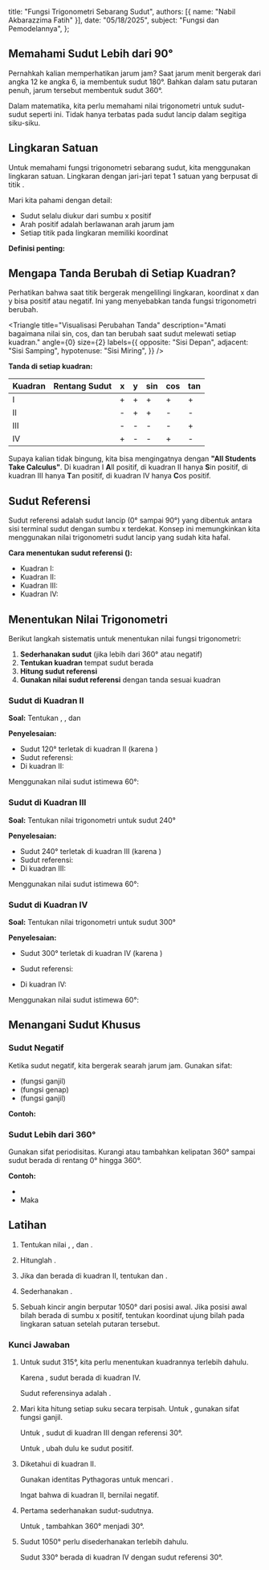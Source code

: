 
  title: "Fungsi Trigonometri Sebarang Sudut",
  authors: [{ name: "Nabil Akbarazzima Fatih" }],
  date: "05/18/2025",
  subject: "Fungsi dan Pemodelannya",
};

## Memahami Sudut Lebih dari 90°

Pernahkah kalian memperhatikan jarum jam? Saat jarum menit bergerak dari angka 12 ke angka 6, ia membentuk sudut 180°. Bahkan dalam satu putaran penuh, jarum tersebut membentuk sudut 360°.

Dalam matematika, kita perlu memahami nilai trigonometri untuk sudut-sudut seperti ini. Tidak hanya terbatas pada sudut lancip dalam segitiga siku-siku.

## Lingkaran Satuan

Untuk memahami fungsi trigonometri sebarang sudut, kita menggunakan lingkaran satuan. Lingkaran dengan jari-jari tepat 1 satuan yang berpusat di titik <InlineMath math="O(0,0)" />.

<UnitCircle
  title="Eksplorasi Lingkaran Satuan"
  description="Geser slider untuk melihat bagaimana koordinat berubah saat sudut berputar."
  angle={30}
/>

Mari kita pahami dengan detail:

- Sudut <InlineMath math="\theta" /> selalu diukur dari sumbu x positif
- Arah positif adalah berlawanan arah jarum jam
- Setiap titik pada lingkaran memiliki koordinat <InlineMath math="(x, y)" />

**Definisi penting:**

<div className="flex flex-col gap-4">
  <BlockMath math="\sin \theta = y \text{ (koordinat vertikal)}" />
  <BlockMath math="\cos \theta = x \text{ (koordinat horizontal)}" />
  <BlockMath math="\tan \theta = \frac{y}{x} = \frac{\sin \theta}{\cos \theta}, \quad x \neq 0" />
</div>

## Mengapa Tanda Berubah di Setiap Kuadran?

Perhatikan bahwa saat titik bergerak mengelilingi lingkaran, koordinat x dan y bisa positif atau negatif. Ini yang menyebabkan tanda fungsi trigonometri berubah.

<Triangle
  title="Visualisasi Perubahan Tanda"
  description="Amati bagaimana nilai sin, cos, dan tan berubah saat sudut melewati setiap kuadran."
  angle={0}
  size={2}
  labels={{
    opposite: "Sisi Depan",
    adjacent: "Sisi Samping",
    hypotenuse: "Sisi Miring",
  }}
/>

**Tanda di setiap kuadran:**

| Kuadran | Rentang Sudut                              | x   | y   | sin | cos | tan |
| ------- | ------------------------------------------ | --- | --- | --- | --- | --- |
| I       | <InlineMath math="0° < \theta < 90°" />    | +   | +   | +   | +   | +   |
| II      | <InlineMath math="90° < \theta < 180°" />  | -   | +   | +   | -   | -   |
| III     | <InlineMath math="180° < \theta < 270°" /> | -   | -   | -   | -   | +   |
| IV      | <InlineMath math="270° < \theta < 360°" /> | +   | -   | -   | +   | -   |

Supaya kalian tidak bingung, kita bisa mengingatnya dengan **"All Students Take Calculus"**. Di kuadran I **A**ll positif, di kuadran II hanya **S**in positif, di kuadran III hanya **T**an positif, di kuadran IV hanya **C**os positif.

## Sudut Referensi

Sudut referensi adalah sudut lancip (0° sampai 90°) yang dibentuk antara sisi terminal sudut dengan sumbu x terdekat. Konsep ini memungkinkan kita menggunakan nilai trigonometri sudut lancip yang sudah kita hafal.

<UnitCircle
  title="Memahami Sudut Referensi"
  description="Perhatikan sudut lancip yang terbentuk dengan sumbu x saat sudut berubah."
  angle={135}
/>

**Cara menentukan sudut referensi (<InlineMath math="\alpha" />):**

- Kuadran I: <InlineMath math="\alpha = \theta" />
- Kuadran II: <InlineMath math="\alpha = 180° - \theta" />
- Kuadran III: <InlineMath math="\alpha = \theta - 180°" />
- Kuadran IV: <InlineMath math="\alpha = 360° - \theta" />

## Menentukan Nilai Trigonometri

Berikut langkah sistematis untuk menentukan nilai fungsi trigonometri:

1. **Sederhanakan sudut** (jika lebih dari 360° atau negatif)
2. **Tentukan kuadran** tempat sudut berada
3. **Hitung sudut referensi**
4. **Gunakan nilai sudut referensi** dengan tanda sesuai kuadran

### Sudut di Kuadran II

**Soal:** Tentukan <InlineMath math="\sin 120°" />, <InlineMath math="\cos 120°" />, dan <InlineMath math="\tan 120°" />

**Penyelesaian:**

- Sudut 120° terletak di kuadran II (karena <InlineMath math="90° < 120° < 180°" />)
- Sudut referensi: <InlineMath math="\alpha = 180° - 120° = 60°" />
- Di kuadran II: <InlineMath math="\sin(+), \cos(-), \tan(-)" />

Menggunakan nilai sudut istimewa 60°:

<div className="flex flex-col gap-4">
  <BlockMath math="\sin 120° = +\sin 60° = \frac{\sqrt{3}}{2}" />
  <BlockMath math="\cos 120° = -\cos 60° = -\frac{1}{2}" />
  <BlockMath math="\tan 120° = -\tan 60° = -\sqrt{3}" />
</div>

### Sudut di Kuadran III

**Soal:** Tentukan nilai trigonometri untuk sudut 240°

**Penyelesaian:**

- Sudut 240° terletak di kuadran III (karena <InlineMath math="180° < 240° < 270°" />)
- Sudut referensi: <InlineMath math="\alpha = 240° - 180° = 60°" />
- Di kuadran III: <InlineMath math="\sin(-), \cos(-), \tan(+)" />

Menggunakan nilai sudut istimewa 60°:

<div className="flex flex-col gap-4">
  <BlockMath math="\sin 240° = -\sin 60° = -\frac{\sqrt{3}}{2}" />
  <BlockMath math="\cos 240° = -\cos 60° = -\frac{1}{2}" />
  <BlockMath math="\tan 240° = +\tan 60° = \sqrt{3}" />
</div>

### Sudut di Kuadran IV

**Soal:** Tentukan nilai trigonometri untuk sudut 300°

**Penyelesaian:**

- Sudut 300° terletak di kuadran IV (karena <InlineMath math="270° < 300° < 360°" />)

- Sudut referensi: <InlineMath math="\alpha = 360° - 300° = 60°" />
- Di kuadran IV: <InlineMath math="\sin(-), \cos(+), \tan(-)" />

Menggunakan nilai sudut istimewa 60°:

<div className="flex flex-col gap-4">
  <BlockMath math="\sin 300° = -\sin 60° = -\frac{\sqrt{3}}{2}" />
  <BlockMath math="\cos 300° = +\cos 60° = \frac{1}{2}" />
  <BlockMath math="\tan 300° = -\tan 60° = -\sqrt{3}" />
</div>

## Menangani Sudut Khusus

### Sudut Negatif

Ketika sudut negatif, kita bergerak searah jarum jam. Gunakan sifat:

- <InlineMath math="\sin(-\theta) = -\sin \theta" /> (fungsi ganjil)
- <InlineMath math="\cos(-\theta) = \cos \theta" /> (fungsi genap)
- <InlineMath math="\tan(-\theta) = -\tan \theta" /> (fungsi ganjil)

**Contoh:** <InlineMath math="\sin(-30°) = -\sin 30° = -\frac{1}{2}" />

### Sudut Lebih dari 360°

Gunakan sifat periodisitas. Kurangi atau tambahkan kelipatan 360° sampai sudut berada di rentang 0° hingga 360°.

**Contoh:**

- <InlineMath math="750° = 750° - 2(360°) = 750° - 720° = 30°" />
- Maka <InlineMath math="\sin 750° = \sin 30° = \frac{1}{2}" />

## Latihan

1. Tentukan nilai <InlineMath math="\sin 315°" />, <InlineMath math="\cos 315°" />, dan <InlineMath math="\tan 315°" />.

2. Hitunglah <InlineMath math="\sin(-60°) + \cos 210° - \tan(-135°)" />.

3. Jika <InlineMath math="\sin \theta = \frac{3}{5}" /> dan <InlineMath math="\theta" /> berada di kuadran II, tentukan <InlineMath math="\cos \theta" /> dan <InlineMath math="\tan \theta" />.

4. Sederhanakan <InlineMath math="\sin 840° \cdot \cos(-330°)" />.

5. Sebuah kincir angin berputar 1050° dari posisi awal. Jika posisi awal bilah berada di sumbu x positif, tentukan koordinat ujung bilah pada lingkaran satuan setelah putaran tersebut.

### Kunci Jawaban

1. Untuk sudut 315°, kita perlu menentukan kuadrannya terlebih dahulu.

   Karena <InlineMath math="270° < 315° < 360°" />, sudut berada di kuadran IV.

   Sudut referensinya adalah <InlineMath math="360° - 315° = 45°" />.

   <div className="flex flex-col gap-4">
     <BlockMath math="\sin 315° = -\sin 45° = -\frac{\sqrt{2}}{2}" />
     <BlockMath math="\cos 315° = +\cos 45° = \frac{\sqrt{2}}{2}" />
     <BlockMath math="\tan 315° = -\tan 45° = -1" />
   </div>

2. Mari kita hitung setiap suku secara terpisah. Untuk <InlineMath math="\sin(-60°)" />, gunakan sifat fungsi ganjil.

   Untuk <InlineMath math="\cos 210°" />, sudut di kuadran III dengan referensi 30°.

   Untuk <InlineMath math="\tan(-135°)" />, ubah dulu ke sudut positif.

   <div className="flex flex-col gap-4">
     <BlockMath math="\sin(-60°) = -\sin 60° = -\frac{\sqrt{3}}{2}" />
     <BlockMath math="\cos 210° = -\cos 30° = -\frac{\sqrt{3}}{2}" />
     <BlockMath math="\tan(-135°) = -\tan 135° = -(-\tan 45°) = 1" />
     <BlockMath math="\text{Hasil} = -\frac{\sqrt{3}}{2} - \frac{\sqrt{3}}{2} + 1 = -\sqrt{3} + 1" />
   </div>

3. Diketahui <InlineMath math="\sin \theta = \frac{3}{5}" /> di kuadran II.

   Gunakan identitas Pythagoras untuk mencari <InlineMath math="\cos \theta" />.

   Ingat bahwa di kuadran II, <InlineMath math="\cos" /> bernilai negatif.

   <div className="flex flex-col gap-4">
     <BlockMath math="\sin^2 \theta + \cos^2 \theta = 1" />
     <BlockMath math="\left(\frac{3}{5}\right)^2 + \cos^2 \theta = 1" />
     <BlockMath math="\cos^2 \theta = 1 - \frac{9}{25} = \frac{16}{25}" />
     <BlockMath math="\cos \theta = -\frac{4}{5} \text{ (negatif di kuadran II)}" />
     <BlockMath math="\tan \theta = \frac{\sin \theta}{\cos \theta} = \frac{3/5}{-4/5} = -\frac{3}{4}" />
   </div>

4. Pertama sederhanakan sudut-sudutnya.

   <BlockMath math="840° = 840° - 2(360°) = 120°" />

   Untuk <InlineMath math="-330°" />, tambahkan 360° menjadi 30°.

   <div className="flex flex-col gap-4">
     <BlockMath math="\sin 840° = \sin 120° = \sin(180° - 60°) = \sin 60° = \frac{\sqrt{3}}{2}" />
     <BlockMath math="\cos(-330°) = \cos 330° = \cos(360° - 30°) = \cos 30° = \frac{\sqrt{3}}{2}" />
     <BlockMath math="\sin 840° \cdot \cos(-330°) = \frac{\sqrt{3}}{2} \cdot \frac{\sqrt{3}}{2} = \frac{3}{4}" />
   </div>

5. Sudut 1050° perlu disederhanakan terlebih dahulu.

   <BlockMath math="1050° = 1050° - 2(360°) = 1050° - 720° = 330°" />

   Sudut 330° berada di kuadran IV dengan sudut referensi 30°.

   <div className="flex flex-col gap-4">
     <BlockMath math="x = \cos 330° = \cos 30° = \frac{\sqrt{3}}{2}" />
     <BlockMath math="y = \sin 330° = -\sin 30° = -\frac{1}{2}" />
     <BlockMath math="\text{Koordinat ujung bilah: } \left(\frac{\sqrt{3}}{2}, -\frac{1}{2}\right)" />
   </div>
